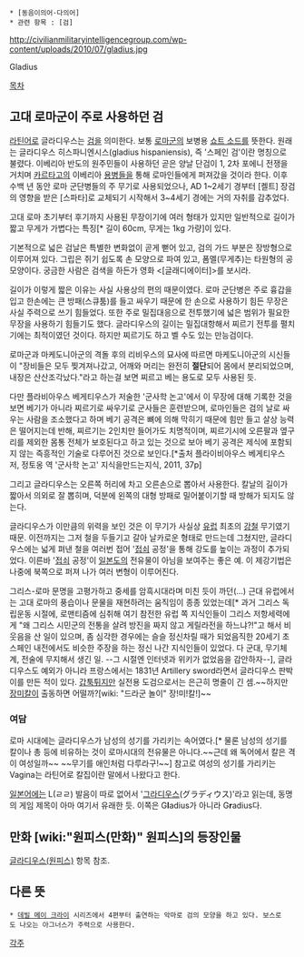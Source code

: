  * [동음이의어·다의어]
 * 관련 항목 : [검]

http://civilianmilitaryintelligencegroup.com/wp-content/uploads/2010/07/gladius.jpg

Gladius

[[목차]]
== 고대 로마군이 주로 사용하던 검 ==
[[라틴어]]로 글라디우스는 [[검]]을 의미한다. 보통 [[로마]]군의 보병용 [[쇼트 소드]]를 뜻한다. 원래는 글라디우스 히스파니엔시스(gladius hispaniensis), 즉 '스페인 검'이란 명칭으로 불렸다. 이베리아 반도의 원주민들이 사용하던 곧은 양날 단검이 1, 2차 포에니 전쟁을 거치며 [[카르타고]]의 이베리아 [[용병]]들을 통해 로마인들에게 퍼져갔을 것이라 한다. 이후 수백 년 동안 로마 군단병들의 주 무기로 사용되었으나, AD 1~2세기 경부터 [켈트] 장검의 영향을 받은 [스파타]로 교체되기 시작해서 3~4세기 경에는 거의 자취를 감추었다.

고대 로마 초기부터 후기까지 사용된 무장이기에 여러 형태가 있지만 일반적으로 길이가 짧고 무게가 가볍다는 특징[* 길이 60cm, 무게는 1kg 가량]이 있다.

기본적으로 넓은 검날은 특별한 변화없이 곧게 뻗어 있고, 검의 가드 부분은 장방형으로 이루어져 있다. 그립은 쥐기 쉽도록 손 모양으로 파여 있고, 폼멜(무게추)는 타원형의 공 모양이다. 궁금한 사람은 검색을 하든가 영화 <[글래디에이터]>를 보시라.

길이가 이렇게 짧은 이유는 사실 사용상의 편의 때문이였다. 로마 군단병은 주로 흉갑을 입고 한손에는 큰 방패(스큐툼)를 들고 싸우기 때문에 한 손으로 사용하기 힘든 무장은 사실 주력으로 쓰기 힘들었다. 또한 주로 밀집대응으로 전투했기에 넓은 범위가 필요한 무장을 사용하기 힘들기도 했다. 글라디우스의 길이는 밀집대항해서 찌르기 전투를 펼치기에는 최적이였던 것이다. 하지만 찌르기도 하고 벨 수도 있는 만능검이다. 

로마군과 마케도니아군의 격돌 후의 리비우스의 묘사에 따르면 마케도니아군의 시신들이 "장비들은 모두 찢겨져나갔고, 어깨와 머리는 완전히 '''절단'''되어 몸에서 분리되었으며, 내장은 산산조각났다."라고 하는걸 보면 찌르고 베는 용도로 모두 사용된 듯. 

다만 플라비아우스 베게티우스가 저술한 '군사학 논고'에서 이 무장에 대해 기록한 것을 보면 베기가 아니라 찌르기로 싸우기로 군사들은 훈련받으며, 로마인들은 검의 날로 싸우는 사람을 조소했다고 하며 베기 공격은 뼈에 의해 막히기 때문에 힘만 들고 살상 능력은 떨어지는데 반해, 찌르기는 2인치만 들어가도 치명적이며, 찌르기시에 오른팔과 옆구리를 제외한 몸통 전체가 보호된다고 하고 있는 것으로 보아 베기 공격은 제식에 포함되지 않는 즉흥적인 기술로 다루어진 것으로 보인다.[*출처 플라이비아우스 베게티우스 저, 정토옹 역 '군사학 논고' 지식을만드는지식, 2011, 37p]

그리고 글라디우스는 오른쪽 허리에 차고 오른손으로 뽑아서 사용한다. 칼날의 길이가 짧아서 의외로 잘 뽑히며, 덕분에 왼쪽의 대형 방패로 밀어붙이기할 때 방해가 되지도 않는다.

글라디우스가 이만큼의 위력을 보인 것은 이 무기가 사실상 [[유럽]] 최초의 [[강철]] 무기였기 때문. 이전까지는 그저 철을 두들기고 갈아 날카로운 형태로 만드는데 그쳤지만, 글라디우스에는 넓게 펴낸 철을 여러번 접어 '[[접쇠]] 공정'을 통해 강도를 높이는 과정이 추가되었다. 이른바 '[[접쇠]] 공정'이 [[일본도]]의 전유물이 아님을 보여주는 좋은 예. 이 제강기법은 나중에 북쪽으로 퍼져 나가 여러 변형이 이루어진다.

그리스-로마 문명을 고평가하고 중세를 암흑시대라며 미친 듯이 까던(...) 근대 유럽에서는 고대 로마의 풍습이나 문물을 재현하려는 움직임이 종종 있었는데[* 과거 그리스 독립운동 시절에, 로맨티즘에 심취해 여기 참전한 유럽 쪽 지식인들이 그리스 저항세력에게 "왜 그리스 시민군의 전통을 살려 방진을 짜지 않고 게릴라전을 하느냐?!"고 해서 비웃음을 산 일이 있으며, 좀 심각한 경우에는 슬슬 정신차릴 때가 되었음직한 20세기 초 스페인 내전에서도 비슷한 주장을 하는 정신 나간 지식인들이 있었다. 다 군대, 무기체계, 전술에 무지해서 생긴 일. --그 시절엔 인터넷과 위키가 없었음을 감안하자--], 글라디우스도 예외가 아니라 프랑스에서는 1831년 Artillery sword라면서 글라디우스 판박이를 만든 적이 있다. [[갑툭튀]]지만 실전용 도검으로서는 은근히 명줄이 긴 셈.~~하지만 [[장미칼]]이 출동하면 어떨까?[wiki: "드라군 놀이" 장!미!칼!]~~

=== 여담 ===
로마 시대에는 글라디우스가 남성의 성기를 가리키는 속어였다.[* 물론 남성의 성기를 칼이나 총 등에 비유하는 것이 로마시대의 전유물은 아니다.~~근데 왜 독어에서 칼은 격이 여성일까~~ ~~무기를 애인처럼 다루라구!~~] 참고로 여성의 성기를 가리키는 Vagina는 라틴어로 칼집이란 말에서 나왔다고 한다.

[[일본어]]에는 L(ㄹㄹ) 발음이 따로 없어서 '[[그라디우스]](グラディウス)'라고 읽는데, 동명의 게임 제목이 아마 여기서 유래한 듯. 이쪽은 G'''l'''adius가 아니라 G'''r'''adius다.

== 만화 [wiki:"원피스(만화)" 원피스]의 등장인물 ==
[[글라디우스(원피스)]] 항목 참조.

== 다른 뜻 ==
 * [[데빌 메이 크라이]] 시리즈에서 4편부터 출연하는 악마로 검의 모양을 하고 있다. 보스로도 나오는 아그너스가 주력으로 사용한다.


[[각주]]
